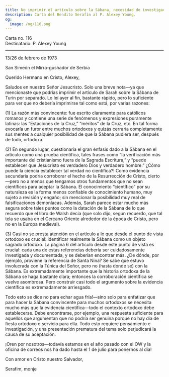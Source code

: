 ```yaml
---
title: No imprimir el artículo sobre la Sábana, necesidad de investigación
description: Carta del Bendito Serafín al P. Alexey Young.
og:
  image: /og/116.png
---
```


<div style={{textAlign:'right', fontFamily:'monospace'}}>Carta no. 116</div>
<div style={{textAlign:'left', fontFamily:'monospace'}}>Destinatario: P. Alexey Young</div>

---

13/26 de febrero de 1973

San Simeón el Mirra-gushador de Serbia

Querido Hermano en Cristo, Alexey,

Saludos en nuestro Señor Jesucristo. Solo una breve nota—ya que mencionaste que podrías imprimir el artículo de Sarah sobre la Sábana de Turín por separado. Lo leí ayer al fin, bastante rápido, pero lo suficiente para ver que no debería imprimirse tal como está, por varias razones:

(1) La razón más convincente: fue escrito claramente para católicos romanos y contiene una serie de fenómenos y expresiones puramente latinas: las “Estaciones de la Cruz,” “méritos” de la Cruz, etc. En tal forma evocaría un furor entre muchos ortodoxos y quizás cerraría completamente sus mentes a cualquier posibilidad de que la Sábana pudiera ser, después de todo, ortodoxa.

(2) En segundo lugar, cuestionaría el gran énfasis dado a la Sábana en el artículo como una prueba científica, tales frases como “la verificación más importante del cristianismo fuera de la Sagrada Escritura,” y “puede establecer que Jesucristo es verdadero Dios y verdadero hombre.” ¿Cómo puede la ciencia establecer tal verdad no científica?! Como evidencia secundaria podría corroborar el hecho de la Resurrección de Cristo, cierto—pero no a menos que tengamos otros fundamentos que no sean científicos para aceptar la Sábana. El conocimiento “científico” por su naturaleza es la forma menos confiable de conocimiento humano, muy sujeto a revisión y engaño; sin mencionar la posibilidad muy real de falsificaciones demoníacas. Además, Sarah parece estar mucho más segura sobre tales puntos como la datación de la Sábana de lo que recuerdo que el libro de Walsh decía (que solo dijo, según recuerdo, que tal tela se usaba en el Cercano Oriente alrededor de la época de Cristo, pero no en la Europa medieval).

(3) Casi no se presta atención en el artículo a lo que desde el punto de vista ortodoxo es crucial: identificar realmente la Sábana como un objeto sagrado ortodoxo. La página 6 del artículo desde este punto de vista es crucial: cada una de estas referencias debería ser cuidadosamente investigada y documentada, y se deberían encontrar más. ¿De dónde, por ejemplo, proviene la referencia de Santa Nina? Se sabe que estuvo involucrada con la Túnica del Señor, pero no (hasta donde sé) con la Sábana. Es extremadamente importante que la historia ortodoxa de la Sábana se haga bastante clara; entonces la corroboración científica se vuelve asombrosa. Pero construir casi todo el argumento sobre la evidencia científica es extremadamente arriesgado.

Todo esto se dice no para echar agua fría!—sino solo para enfatizar que para hacer la Sábana convincente para muchos ortodoxos se necesita mucho más que la evidencia científica—todo el contexto ortodoxo debe establecerse. Debe encontrarse, por ejemplo, una respuesta suficiente para aquellos que argumentan que no podría ser genuina porque no hay día de fiesta ortodoxo o servicio para ella. Todo esto requiere pensamiento e investigación, y una presentación prematura del tema solo perjudicará la causa de su aceptación.

¡Oren por nosotros—todavía estamos en el año pasado con el OW y la oficina de correos nos ha dado hasta el 1 de julio para ponernos al día!

Con amor en Cristo nuestro Salvador,

Serafim, monje